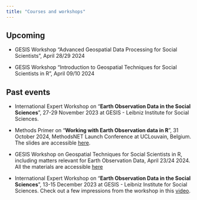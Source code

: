 ```yaml
---
title: "Courses and workshops"
---
```


## Upcoming

- GESIS Workshop "Advanced Geospatial Data Processing for Social Scientists", April 28/29 2024

- GESIS Workshop "Introduction to Geospatial Techniques for Social Scientists in R", April 09/10 2024

## Past events

- International Expert Workshop on "**Earth Observation Data in the Social Sciences**",
27-29 November 2023 at GESIS - Leibniz Institute for Social Sciences.

- Methods Primer on "**Working with Earth Observation data in R**", 31 October 2024, MethodsNET Launch Conference at UCLouvain, Belgium. The slides are accessible [here](slides/primer.html){target="_blank"}.

- GESIS Workshop on Geospatial Techniques for Social Scientists in R, including matters relevant for Earth Observation Data, April 23/24 2024. All the materials are accessible [here](https://github.com/StefanJuenger/gesis-workshop-geospatial-techniques-R-2024)

- International Expert Workshop on "**Earth Observation Data in the Social Sciences**",
13-15 December 2023 at GESIS - Leibniz Institute for Social Sciences. Check out
a few impressions from the workshop in this [video](https://youtu.be/iW4onh38UmA).